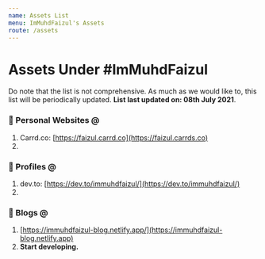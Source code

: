 ```yaml
---
name: Assets List
menu: ImMuhdFaizul's Assets
route: /assets
---
```

# Assets Under #ImMuhdFaizul

Do note that the list is not comprehensive. As much as we would like to, this list will be periodically updated. **List last updated on: 08th July 2021**.

### 🚀 Personal Websites @
1. Carrd.co: [https://faizul.carrd.co](https://faizul.carrds.co)
2. 
### 🚀 Profiles @
1. dev.to: [https://dev.to/immuhdfaizul/](https://dev.to/immuhdfaizul/)
2. 
### 🚀 Blogs @
1. [https://immuhdfaizul-blog.netlify.app/](https://immuhdfaizul-blog.netlify.app)
2. **Start developing.**

   